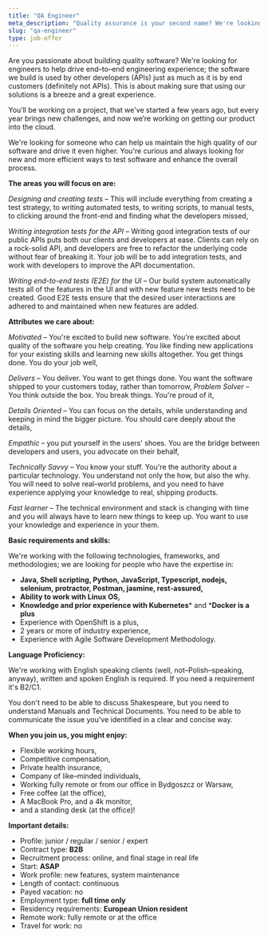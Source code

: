 ```yaml
---
title: "QA Engineer"
meta_description: "Quality assurance is your second name? We're looking for somebody who can uphold the high standards of our software and push it further."
slug: "qa-engineer"
type: job-offer
---
```

Are you passionate about building quality software? We're looking for engineers to help drive end–to–end engineering experience; the software we build is used by other developers (APIs) just as much as it is by end customers (definitely not APIs). This is about making sure that using our solutions is a breeze and a great experience.

You’ll be working on a project, that we've started a few years ago, but every year brings new challenges, and now we’re working on getting our product into the cloud.

We're looking for someone who can help us maintain the high quality of our software and drive it even higher. You're curious and always looking for new and more efficient ways to test software and enhance the overall process.

**The areas you will focus on are:**

*Designing and creating tests* – This will include everything from creating a test strategy, to writing automated tests, to writing scripts, to manual tests, to clicking around the front-end and finding what the developers missed,

*Writing integration tests for the API* –  Writing good integration tests of our public APIs puts both our clients and developers at ease. Clients can rely on a rock-solid API, and developers are free to refactor the underlying code without fear of breaking it. Your job will be to add integration tests, and work with developers to improve the API documentation.

*Writing end-to-end tests (E2E) for the UI* – Our build system automatically tests all of the features in the UI and with new feature new tests need to be created. Good E2E tests ensure that the desired user interactions are adhered to and maintained when new features are added.

**Attributes we care about:**

*Motivated* – You're excited to build new software. You're excited about quality of the software you help creating. You like finding new applications for your existing skills and learning new skills altogether. You get things done. You do your job well,

*Delivers* – You deliver. You want to get things done. You want the software shipped to your customers today, rather than tomorrow,
*Problem Solver* – You think outside the box. You break things. You're proud of it,

*Details Oriented* – You can focus on the details, while understanding and keeping in mind the bigger picture. You should care deeply about the details,

*Empathic* – you put yourself in the users' shoes. You are the bridge between developers and users, you advocate on their behalf,

*Technically Savvy* – You know your stuff. You're the authority about a particular technology. You understand not only the how, but also the why. You will need to solve real–world problems, and you need to have experience applying your knowledge to real, shipping products.

*Fast learner* – The technical environment and stack is changing with time and you will always have to learn new things to keep up. You want to use your knowledge and experience in your them.

**Basic requirements and skills:**

We're working with the following technologies, frameworks, and methodologies; we are looking for people who have the expertise in:
 * **Java, Shell scripting, Python, JavaScript, Typescript, nodejs, selenium, protractor, Postman, jasmine, rest-assured,**
 * **Ability to work with Linux OS,**
 * **Knowledge and prior experience with Kubernetes*** and ***Docker is a plus**
 * Experience with OpenShift is a plus,
 * 2 years or more of industry experience,
 * Experience with Agile Software Development Methodology.

**Language Proficiency:**

We're working with English speaking clients (well, not–Polish–speaking, anyway), written and spoken English is required. If you need a requirement it's B2/C1.

You don't need to be able to discuss Shakespeare, but you need to understand Manuals and Technical Documents. You need to be able to communicate the issue you've identified in a clear and concise way.

**When you join us, you might enjoy:**
 * Flexible working hours,
 * Competitive compensation,
 * Private health insurance,
 * Company of like–minded individuals,
 * Working fully remote or from our office in Bydgoszcz or Warsaw,
 * Free coffee (at the office),
 * A MacBook Pro, and a 4k monitor,
 * and a standing desk (at the office)!

**Important details:**

* Profile: junior / regular / senior / expert
* Contract type: **B2B**
* Recruitment process: online, and final stage in real life
* Start: **ASAP**
* Work profile: new features, system maintenance
* Length of contact: continuous
* Payed vacation: no
* Employment type: **full time only**
* Residency requirements: **European Union resident**
* Remote work: fully remote or at the office
* Travel for work: no
